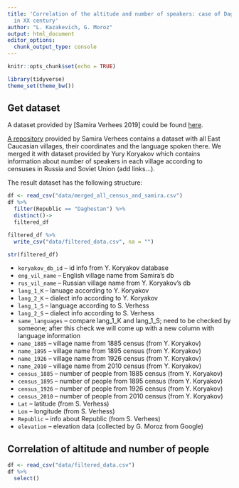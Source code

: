 ```yaml
---
title: 'Correlation of the altitude and number of speakers: case of Daghestan resettlement
  in XX century'
author: "L. Kazakevich, G. Moroz"
output: html_document
editor_options: 
  chunk_output_type: console
---
```


```r
knitr::opts_chunk$set(echo = TRUE)
```

```r
library(tidyverse)
theme_set(theme_bw())
```


## Get dataset

A dataset provided by [Samira Verhees 2019] could be found [here](https://github.com/sverhees/master_villages). 

[A repository](https://github.com/sverhees/master_villages) provided by Samira Verhees contains a dataset with all East Caucasian villages, their coordinates and the language spoken there. We merged it with dataset provided by Yury Koryakov which contains information about number of speakers in each village according to censuses in Russia and Soviet Union (add links...).

The result dataset has the following structure:

```r
df <- read_csv("data/merged_all_census_and_samira.csv")
df %>% 
  filter(Republic == "Daghestan") %>% 
  distinct()->
  filtered_df

filtered_df %>% 
  write_csv("data/filtered_data.csv", na = "")

str(filtered_df)
```

* `koryakov_db_id` -- id info from Y. Koryakov database
* `eng_vil_name` -- English village name from Samira's db
* `rus_vil_name` -- Russian village name from Y. Koryakov's db
* `lang_1_K` -- lanuage according to Y. Koryakov
* `lang_2_K` -- dialect info according to Y. Koryakov
* `lang_1_S` -- language according to S. Verhess
* `lang_2_S` -- dialect info according to S. Verhess
* `same_languages` -- compare  lang_1_K and lang_1_S; need to be checked by someone; after this check we will come up with a new column with language information
* `name_1885` -- village name from 1885 census (from Y. Koryakov)
* `name_1895` -- village name from 1895 census (from Y. Koryakov)
* `name_1926` -- village name from 1926 census (from Y. Koryakov)
* `name_2010` -- village name from 2010 census (from Y. Koryakov)
* `census_1885` -- number of people from 1885 census (from Y. Koryakov)
* `census_1895` -- number of people from 1895 census (from Y. Koryakov)
* `census_1926` -- number of people from 1926 census (from Y. Koryakov)
* `census_2010` -- number of people from 2010 census (from Y. Koryakov)
* `Lat` -- latitude (from S. Verhess)
* `Lon` -- longitude (from S. Verhess)
* `Republic` --  info about Republic (from S. Verhees)
* `elevation` -- elevation data (collected by G. Moroz from Google)

## Correlation of altitude and number of people

```r
df <- read_csv("data/filtered_data.csv")
df %>% 
  select()
```

